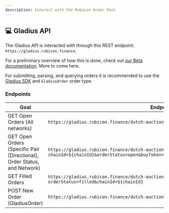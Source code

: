 ```yaml
---
description: Interact with the Rubicon Order Pool
---
```


## 💻 Gladius API

The Gladius API is interacted with through this REST endpoint: `https://gladius.rubicon.finance`.

For a preliminary overview of how this is done, check out [our Beta documentation](https://rubicondefi.notion.site/Rubicon-Gladius-Integration-Guide-ee55cbe3ccdf4b88a6780d8ef090599f). More to come here.

For submitting, parsing, and querying orders it is recommended to use the [Gladius SDK](/api-guides/rubicon-v4/gladius-sdk) and `GladiusOrder` order type.

### Endpoints 

| Goal  | Endpoint                                      |
| --------------- | -------------------------------------------- |
| GET Open Orders (All networks)   | `https://gladius.rubicon.finance/dutch-auction/order/dutch-auction/orders` |
| GET Open Orders (Specific Pair [Directional], Order Status, and Network)   | `https://gladius.rubicon.finance/dutch-auction/order/dutch-auction/orders?chainId=${chainId}&orderStatus=open&buyToken=${quote.address}&sellToken=${token.address}` |
| GET Filled Orders | `https://gladius.rubicon.finance/dutch-auction/orders?orderStatus=filled&chainId=${chainId}` |
| POST New Order (GladiusOrder)   | `https://gladius.rubicon.finance/dutch-auction/order` |
